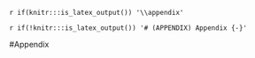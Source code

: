 `r if(knitr:::is_latex_output()) '\\appendix'`

`r if(!knitr:::is_latex_output()) '# (APPENDIX) Appendix {-}'`

<!--
If you feel it necessary to include an appendix, it goes here.
-->

#Appendix
